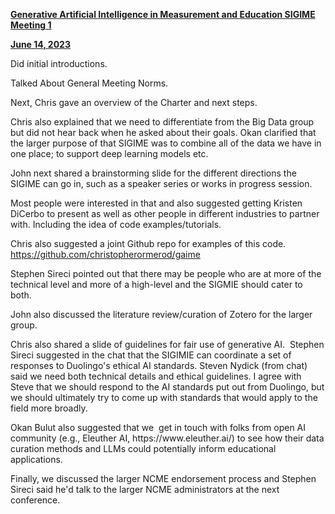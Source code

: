 [**Generative Artificial Intelligence in Measurement and Education SIGIME Meeting 1**]{.underline}

[**June 14, 2023**]{.underline}

Did initial introductions.

Talked About General Meeting Norms.

Next, Chris gave an overview of the Charter and next steps.

Chris also explained that we need to differentiate from the Big Data group but did not hear back when he asked about their goals. Okan clarified that the larger purpose of that SIGIME was to combine all of the data we have in one place; to support deep learning models etc.

John next shared a brainstorming slide for the different directions the SIGIME can go in, such as a speaker series or works in progress session.

Most people were interested in that and also suggested getting Kristen DiCerbo to present as well as other people in different industries to partner with. Including the idea of code examples/tutorials.

Chris also suggested a joint Github repo for examples of this code. <https://github.com/christopherormerod/gaime>  

Stephen Sireci pointed out that there may be people who are at more of the technical level and more of a high-level and the SIGMIE should cater to both.

John also discussed the literature review/curation of Zotero for the larger group.

Chris also shared a slide of guidelines for fair use of generative AI.  Stephen Sireci suggested in the chat that the SIGIMIE can coordinate a set of responses to Duolingo\'s ethical AI standards. Steven Nydick (from chat) said we need both technical details and ethical guidelines. I agree with Steve that we should respond to the AI standards put out from Duolingo, but we should ultimately try to come up with standards that would apply to the field more broadly.

Okan Bulut also suggested that we  get in touch with folks from open AI community (e.g., Eleuther AI, https://www.eleuther.ai/) to see how their data curation methods and LLMs could potentially inform educational applications.

Finally, we discussed the larger NCME endorsement process and Stephen Sireci said he\'d talk to the larger NCME administrators at the next conference.
